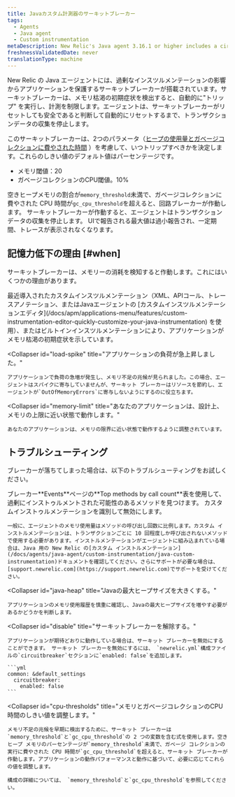```yaml
---
title: Javaカスタム計測器のサーキットブレーカー
tags:
  - Agents
  - Java agent
  - Custom instrumentation
metaDescription: New Relic's Java agent 3.16.1 or higher includes a circuit breaker that "trips" to protect apps from the effects of over-instrumentation.
freshnessValidatedDate: never
translationType: machine
---
```


New Relic の Java エージェントには、過剰なインスツルメンテーションの影響からアプリケーションを保護するサーキットブレーカーが搭載されています。サーキットブレーカーは、メモリ枯渇の初期症状を検出すると、自動的に"トリップ" を実行し、計測を制限します。エージェントは、サーキットブレーカーがリセットしても安全であると判断して自動的にリセットするまで、トランザクションデータの収集を停止します。

このサーキットブレーカーは、2つのパラメータ（[ヒープの使用量とガベージコレクションに費やされた時間](#cpu-thresholds) ）を考慮して、いつトリップすべきかを決定します。これらのしきい値のデフォルト値はパーセンテージです。

* メモリ閾値：20
* ガベージコレクションのCPU閾値。10%

空きヒープメモリの割合が`memory_threshold`未満で、ガベージコレクションに費やされた CPU 時間が`gc_cpu_threshold`を超えると、回路ブレーカーが作動します。 サーキットブレーカーが作動すると、エージェントはトランザクションデータの収集を停止します。 <InlinePopover type="apm"/>UIで報告される最大値は過小報告され、一定期間、トレースが表示されなくなります。

## 記憶力低下の理由 [#when]

サーキットブレーカーは、メモリーの消耗を検知すると作動します。これにはいくつかの理由があります。

<CollapserGroup>
  <Collapser
    id="over-instrumented"
    title="あなたのアプリケーションはオーバーインストルメントです。"
  >
    最近導入されたカスタムインスツルメンテーション（XML、APIコール、トレースアノテーション、またはJavaエージェントの [カスタムインスツルメンテーションエディタ](/docs/apm/applications-menu/features/custom-instrumentation-editor-quickly-customize-your-java-instrumentation) を使用）、またはビルトインインスツルメンテーションにより、アプリケーションがメモリ枯渇の初期症状を示しています。
  </Collapser>

  <Collapser
    id="load-spike"
    title="アプリケーションの負荷が急上昇しました。"
  >
    アプリケーションで負荷の急増が発生し、メモリ不足の兆候が見られました。この場合、エージェントはスパイクに寄与していませんが、サーキット ブレーカーはリソースを節約し、エージェントが`OutOfMemoryErrors`に寄与しないようにするのに役立ちます。
  </Collapser>

  <Collapser
    id="memory-limit"
    title="あなたのアプリケーションは、設計上、メモリの上限に近い状態で動作します。"
  >
    あなたのアプリケーションは、メモリの限界に近い状態で動作するように調整されています。
  </Collapser>
</CollapserGroup>

## トラブルシューティング

ブレーカーが落ちてしまった場合は、以下のトラブルシューティングをお試しください。

<CollapserGroup>
  <Collapser
    id="disable"
    title="計測器の識別と無効化"
  >
    ブレーカー<DNT>**Events**</DNT>ページの<DNT>**Top methods by call count**</DNT>表を使用して、過剰にインストゥルメントされた可能性のあるメソッドを見つけます。 カスタムインストゥルメンテーションを識別して無効にします。

    一般に、エージェントのメモリ使用量はメソッドの呼び出し回数に比例します。カスタム インストルメンテーションは、トランザクションごとに 10 回程度しか呼び出されないメソッドで使用する必要があります。インストルメンテーションがエージェントに組み込まれている場合は、Java 用の New Relic の[カスタム インストルメンテーション](/docs/agents/java-agent/custom-instrumentation/java-custom-instrumentation)ドキュメントを確認してください。さらにサポートが必要な場合は、 [support.newrelic.com](https://support.newrelic.com)でサポートを受けてください。
  </Collapser>

  <Collapser
    id="java-heap"
    title="Javaの最大ヒープサイズを大きくする。"
  >
    アプリケーションのメモリ使用履歴を慎重に確認し、Javaの最大ヒープサイズを増やす必要があるかどうかを判断します。
  </Collapser>

  <Collapser
    id="disable"
    title="サーキットブレーカーを解除する。"
  >
    アプリケーションが期待どおりに動作している場合は、サーキット ブレーカーを無効にすることができます。 サーキット ブレーカーを無効にするには、 `newrelic.yml`構成ファイルの`circuitbreaker`セクションに`enabled: false`を追加します。

    ```yml
    common: &default_settings
      circuitbreaker:
        enabled: false
    ```
  </Collapser>

  <Collapser
    id="cpu-thresholds"
    title="メモリとガベージコレクションのCPU時間のしきい値を調整します。"
  >
    メモリ不足の兆候を早期に検出するために、サーキット ブレーカーは`memory_threshold`と`gc_cpu_threshold`の 2 つの変数を含む式を使用します。空きヒープ メモリのパーセンテージが`memory_threshold`未満で、ガベージ コレクションの実行に費やされた CPU 時間が`gc_cpu_threshold`を超えると、サーキット ブレーカーが作動します。アプリケーションの動作パフォーマンスと動作に基づいて、必要に応じてこれらの値を調整します。

    構成の詳細については、 `memory_threshold`と`gc_cpu_threshold`を参照してください。
  </Collapser>
</CollapserGroup>
